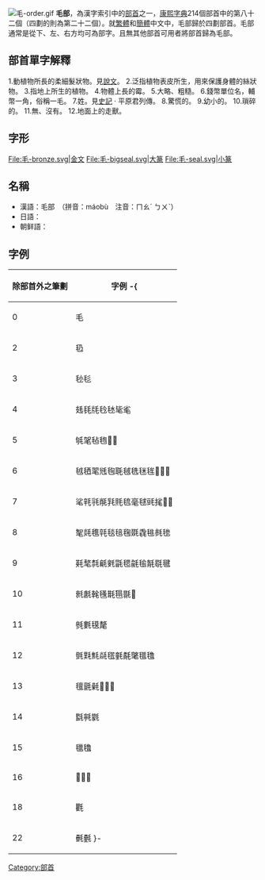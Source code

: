 [[File:毛-order.gif|thumb]]
'''毛部'''，為漢字索引中的[[部首|部首]]之一，[[康熙字典|康熙字典]]214個部首中的第八十二個（四劃的則為第二十二個）。就[[繁體|繁體]]和[[簡體|簡體]]中文中，毛部歸於四劃部首。毛部通常是從下、左、右方均可為部字。且無其他部首可用者將部首歸為毛部。

== 部首單字解釋 ==

1.動植物所長的柔細髮狀物。見[[說文|說文]]。
2.泛指植物表皮所生，用來保護身體的絲狀物。
3.指地上所生的植物。
4.物體上長的霉。
5.大略、粗糙。
6.錢幣單位名，輔幣一角，俗稱一毛。
7.姓。見[[史記|史記]] · 平原君列傳。
8.驚慌的。
9.幼小的。
10.瑣碎的。
11.無、沒有。
12.地面上的走獸。

== 字形 ==
<gallery>
File:毛-bronze.svg|金文
File:毛-bigseal.svg|大篆
File:毛-seal.svg|小篆
</gallery>

==名稱==
* 漢語：毛部　（拼音：máobù　注音：ㄇㄠˊ ㄅㄨˋ）
* 日語：{{lang|ja|毛部　（もうぶ）}}
* 朝鲜語：{{lang|ko|모부(毛部)}}

==字例==
{| class="wikitable" border="1"
! 除部首外之筆劃 !! 字例
-{
|----
| 0 || 毛
|----
| 2 || 㲌
|----
| 3 || 毜毝
|----
| 4 || 㲍㲎㲏㲐㲑毞毟
|----
| 5 || 㲒毠毡𣭚𣭛𣭃
|----
| 6 || 㲓毢毣毤毥毦毧毨毩毪𣭞𣭯𣭰
|----
| 7 || 㲚㲔㲕㲖㲗㲘㲙毫毬毭毮𣭻𣮇
|----
| 8 || 㲛㲜㲝㲞毯毰毱毲毳毴毵毶
|----
| 9 || 㲟㲠㲡㲢㲣毷毸毹毺毻毼毽
|----
| 10 || 㲤㲥㲦㲧㲨㲩毾𣯡
|----
| 11 || 毿氀氁氂
|----
| 12 || 㲪㲫㲬㲭㲮氃氄氅氆氇
|----
| 13 || 氊氈氉𣰋𣰏𣰙
|----
| 14 || 㲯㲰氋
|----
| 15 || 㲱氌
|----
| 16 || 𣰳𣰴𣰵
|----
| 18 || 氍
|----
| 22 || 㲲氎
}-
|}

{{康熙部首}}
{{lang-stub}}
[[Category:部首|Category:部首]]